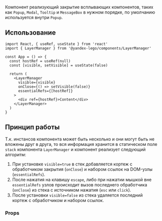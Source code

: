 
Компонент реализующий закрытие всплывающих компонентов, таких как `Popup`, `Modal`, `Tooltip` и `MessageBox` в нужном порядке, по умолчанию используется внутри `Popup`.

## Использование

```tsx
import React, { useRef, useState } from 'react'
import { LayerManager } from '@yandex-lego/components/LayerManager'

const App = () => {
  const hostRef = useRef(null)
  const [visible, setVisible] = useState(false)

  return (
    <LayerManager
      visible={visible}
      onClose={() => setVisible(false)}
      essentialRefs={[hostRef]}
    >
      <div ref={hostRef}>Content</div>
    </LayerManager>
  )
}
```

## Принцип работы

Т.к. инстансов компонента может быть несколько и они могут быть не вложены друг в друга, то вся информация хранится в статическом поле `stack` компонента `LayerManager` и компонент реализует следующий алгоритм:

1. При установке `visible=true` в стек добавляется кортеж с обработчиком закрытия (`onClose`) и набором ссылок на DOM-узлы (`essentialRefs`).
2. После нажатия на клавишу `escape`, либо при нажатии мышкой вне `essentialRefs` узлов происходит вызов последнего обработчика (`onClose`) из стека с источником нажатия (`esc` или `click`).
3. После установки `visible=false` из стека удаляется последний кортеж с обработчиком и набором ссылок.

### Props

<PropsTable props={layerManagerProps} />
